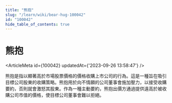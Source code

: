 ```yaml
---
title: "熊抱"
slug: "/learn/wiki/bear-hug-100042"
id: "100042"
hide_table_of_contents: true
---
```



# 熊抱

<ArticleMeta id={100042} updatedAt={'2023-09-26 13:58:47'} />
<div className='border-solid border-b border-t-0 my-4 border-[var(--ifm-color-gray-300)]' />

熊抱是指以顯著高於市場股票價格的價格收購上市公司的行為。這是一種旨在吸引目標公司股東的收購策略。熊抱用於向不情願的公司董事會施加壓力，以接受收購要約，否則就會激怒其股東。作為一種主動要約，熊抱出價方通過提供遠高於被收購公司市值的價格，使目標公司董事會難以拒絕。
